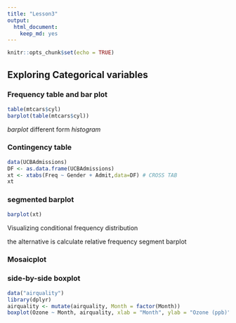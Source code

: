 ```yaml
---
title: "Lesson3"
output: 
  html_document: 
    keep_md: yes
---
```


```r
knitr::opts_chunk$set(echo = TRUE)
```

## **Exploring Categorical variables**

### **Frequency table and bar plot**

```r
table(mtcars$cyl)
barplot(table(mtcars$cyl))
```

*barplot* different form *histogram*

### **Contingency table**

```r
data(UCBAdmissions)
DF <- as.data.frame(UCBAdmissions)
xt <- xtabs(Freq ~ Gender + Admit,data=DF) # CROSS TAB
xt
```

### **segmented barplot**

```r
barplot(xt)
```

Visualizing conditional frequency distribution 

the alternative is calculate relative frequency segment barplot

### **Mosaicplot**

### **side-by-side boxplot**

```r
data("airquality")
library(dplyr)
airquality <- mutate(airquality, Month = factor(Month)) 
boxplot(Ozone ~ Month, airquality, xlab = "Month", ylab = "Ozone (ppb)")
```


